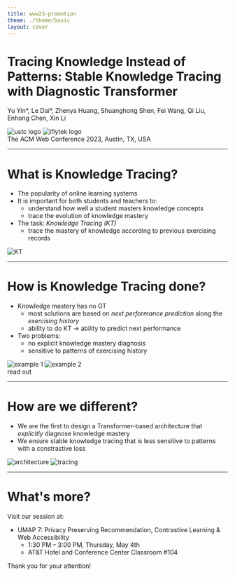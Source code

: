 ```yaml
---
title: www23-promotion
theme: ./theme/basic
layout: cover
---
```


<div class="text-left">

# Tracing Knowledge Instead of Patterns: Stable Knowledge Tracing with Diagnostic Transformer

Yu Yin*, Le Dai*, Zhenya Huang, Shuanghong Shen, Fei Wang, Qi Liu, Enhong Chen, Xin Li

</div>

<div class="absolute top-6 left-12 grid place-items-center grid-cols-2">
  <img src="/imgs/www23/ustc-logo.jpg" alt="ustc logo" class="h-12" />
  <img src="/imgs/www23/iflytek-logo.jpg" alt="iflytek logo" class="h-20" />
</div>

<div class="absolute bottom-8 left-12">
  The ACM Web Conference 2023, Austin, TX, USA
</div>

---

# What is Knowledge Tracing?

- The popularity of online learning systems
- It is important for both students and teachers to:
  - understand how well a student masters knowledge concepts
  - trace the evolution of knowledge mastery
- The task: _Knowledge Tracing (KT)_
  - trace the mastery of knowledge according to previous exercising records

<div class="grid place-items-center grid-cols-1">
  <img src="/imgs/www23/kt.jpg" alt="KT" class="h-48" />
</div>

---

# How is Knowledge Tracing done?

- Knowledge mastery has no GT
  - most solutions are based on _next performance prediction_ along the _exercising history_
  - ability to do KT $\to$ ability to predict next performance
- Two problems:
  - no explicit knowledge mastery diagnosis
  - sensitive to patterns of exercising history

<div class="mt-2 -ml-12 grid place-items-center grid-cols-2">
  <img src="/imgs/www23/example1.png" alt="example 1" class="h-48 -ml-12" />
  <img src="/imgs/www23/example2.png" alt="example 2" class="h-48 -ml-32" />
</div>

<div class="absolute bottom-31 right-22 text-sm font-semibold tracking-tight text-teal-700 border-2 border-solid px-1.5">
  read out
</div>

---

# How are we different?

- We are the first to design a Transformer-based architecture that _explicitly_ diagnose knowledge mastery
- We ensure stable knowledge tracing that is less sensitive to patterns with a constrastive loss

<div class="mt-8 grid place-items-center grid-cols-2">
  <img
    src="/imgs/www23/arch.png"
    alt="architecture"
    class="h-56 outline outline-gray-200"
  />
  <img src="/imgs/www23/tracing.png" alt="tracing" class="h-28" />
</div>

---

# What's more?

Visit our session at:

- <span class="font-semibold">
    UMAP 7: Privacy Preserving Recommendation, Contrastive Learning & Web
    Accessibility
  </span>

  - 1:30 PM – 3:00 PM, Thursday, May 4th
  - AT&T Hotel and Conference Center Classroom #104

Thank you for your attention!

<!--
Write a script for a 3 minute presentation that introduces our new paper about knowledge tracing. The presentation have 3 pages. The script should cover the key points of each page. I will give the key points of each points, and you will write a script that covers all of them, with an active and vibrant tone. Here are the key points of 3 pages:

Page 1: introduce what is knowledge tracing

1. The popularity of online learning systems
2. It is important for both students and teachers to:
   1. understand how well a student masters knowledge concepts
   2. trace the evolution of knowledge mastery
3. Knowledge Tracing (KT): trace the mastery of knowledge according to previous exercising records

Page 2: introduce current approach and the limitation

1. Knowledge mastery has no ground truth
   1. most solutions are based on next performance prediction along the exercising history
   2. ability to do knowledge tracing is modeled as ability to predict next performance
2. Two problems of existing approach:
   1. no explicit knowledge mastery diagnosis
   2. sensitive to patterns of exercising history

Page 3: introduce our contribution

The contributions include:

1. We are the first to design a Transformer-based architecture that explicitly diagnose knowledge mastery
2. We ensure stable knowledge tracing that is less sensitive to patterns with a constrastive loss

Please also welcome the audience to come to our session for a detailed introduction in the end.

Here's a script for a three-minute presentation that introduces your new paper about knowledge tracing:

```
Good afternoon everyone,

Today I would like to introduce our new paper about knowledge tracing.

[Page 1]
With the rise in popularity of online learning systems, it has become increasingly important for both students and teachers to understand how well a student is mastering knowledge concepts and to trace the evolution of their knowledge mastery over time. This is where Knowledge Tracing comes in. Knowledge Tracing is a technique used to model a student's mastery of skills over time by analyzing their previous exercising records.

[Page 2]
However, knowledge mastery has no ground truth. Most solutions are based on next performance prediction along the exercising history and the ability to do knowledge tracing is modeled as the ability to predict next performance. This approach has two problems: it does not provide an explicit diagnosis of knowledge mastery and it is sensitive to patterns of exercising history.

[Page 3]
Our paper addresses these limitations by introducing a new approach. We are the first to design a Transformer-based architecture that explicitly diagnoses knowledge mastery. Additionally, we ensure stable knowledge tracing that is less sensitive to patterns with a contrastive loss.

Thank you for listening and we welcome you to come to our session for a detailed introduction.
```
-->
